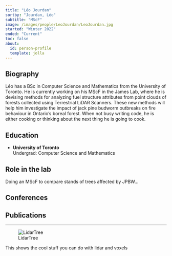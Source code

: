 ```yaml
---
title: "Léo Jourdan"
sortby: "Jourdan, Léo"
subtitle: "MScF"
image: /images/people/LeoJourdan/LeoJourdan.jpg
started: "Winter 2022"
ended: "Current"
toc: false
about:
  id: person-profile
  template: jolla
---
```


::: {#person-profile}
:::
## Biography

Léo has a BSc in Computer Science and Mathematics from the University of Toronto. He is currently working on his MScF in the James Lab, where he is devising methods for analyzing fuel structure attributes from point clouds of forests collected using Terrestrial LiDAR Scanners. These new methods will help him investigate the impact of jack pine budworm outbreaks on fire behaviour in Ontario’s boreal forest. When not busy writing code, he is either cooking or thinking about the next thing he is going to cook.


## Education

-   **University of Toronto**<br /> Undergrad: Computer Science and Mathematics

## Role in the lab

Doing an MScF to compare stands of trees affected by JPBW...

## Conferences

## Publications

 __________________________________________
::: {.grid}

::: {.g-col-4}
![LidarTree](/images/people/LeoJourdan/VoxelTree.gif)
:::

::: {.g-col-8}
This shows the cool stuff you can do with lidar and voxels
:::
:::
